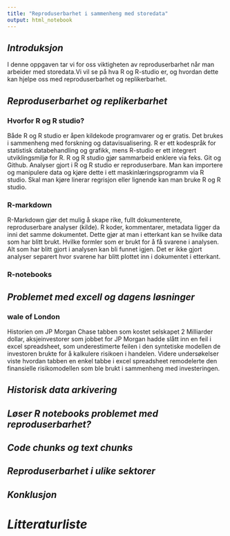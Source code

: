 ```yaml
---
title: "Reproduserbarhet i sammenheng med storedata"
output: html_notebook
---
```


## *Introduksjon*

I denne oppgaven tar vi for oss viktigheten av reproduserbarhet når man arbeider med storedata.Vi vil se på hva R og R-studio er, og hvordan dette kan hjelpe oss med reproduserbarhet og replikerbarhet. 

## *Reproduserbarhet og replikerbarhet*

### **Hvorfor R og R studio?**
Både R og R studio er åpen kildekode programvarer og er gratis. Det brukes i sammenheng med forskning og datavisualisering. R er ett kodespråk for statistisk databehandling og grafikk, mens R-studio er ett integrert utviklingsmiljø for R. R og R studio gjør sammarbeid enklere via feks. Git og Github. Analyser gjort i R og R studio er reproduserbare. Man kan importere og manipulere data og kjøre dette i ett maskinlæringsprogramm via R studio. Skal man kjøre linerar regrisjon eller lignende kan man bruke R og R studio.   

### **R-markdown**
R-Markdown gjør det mulig å skape rike, fullt dokumenterete, reproduserbare analyser (kilde). R koder, kommentarer, metadata ligger da inni det samme dokumentet. Dette gjør at man i etterkant kan se hvilke data som har blitt brukt. Hvilke formler som er brukt for å få svarene i analysen. Alt som har blitt gjort i analysen kan bli funnet igjen. Det er ikke gjort analyser separert hvor svarene har blitt plottet inn i dokumentet i etterkant. 

### **R-notebooks**

## *Problemet med excell og dagens løsninger*

### **wale of London**
Historien om JP Morgan Chase tabben som kostet selskapet 2 Milliarder dollar, aksjeinvestorer som jobbet for JP Morgan hadde slått inn en feil i excel spreadsheet, som underestimerte feilen i den syntetiske modellen de investoren brukte for å kalkulere risikoen i handelen. Videre undersøkelser viste hvordan tabben en enkel tabbe i excel spreadsheet remodelerte den finansielle risikomodellen som ble brukt i sammenheng med investeringen.

## *Historisk data arkivering*

## *Løser R notebooks problemet med reproduserbarhet?*

## *Code chunks og text chunks*

## *Reproduserbarhet i ulike sektorer*


## *Konklusjon*

# ***Litteraturliste***




